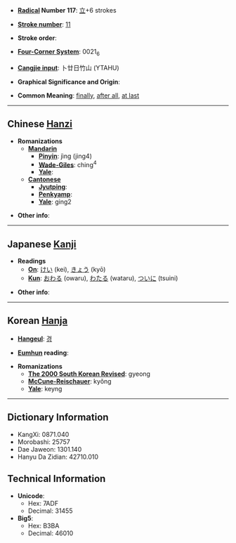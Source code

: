 * '''[[Wiktionary:Chinese radical index| Radical]] Number 117''': [[Wiktionary:Chinese radical index 立|立]]+6 strokes

* '''[[Wiktionary:Chinese total strokes index|Stroke number]]''': [[Wiktionary:Chinese total strokes index 11|11]]

* '''Stroke order''': 

* '''[[Wiktionary:Chinese four corner index|Four-Corner System]]''': 0021<sub>6</sub>

* '''[[Wiktionary:Chinese Cangjie index|Cangjie input]]''': 卜廿日竹山 (YTAHU)

* '''Graphical Significance and Origin''': 

* '''Common Meaning''': [[finally]], [[after all]], [[at last]]

----

== Chinese [[Hanzi]] ==

* '''Romanizations'''
** '''[[Mandarin]]'''
*** '''[[Pinyin]]''': jìng (jing4)
*** '''[[Wade-Giles]]''': ching<sup>4</sup>
*** '''[[Yale]]''': 
** '''[[Cantonese]]'''
*** '''[[Jyutping]]''':
*** '''[[Penkyamp]]''': 
*** '''[[Yale]]''': ging2

* '''Other info''': 

----

== Japanese [[Kanji]] ==

* '''Readings'''
** '''[[On]]''': [[けい]] (kei), [[きょう]] (kyō)
** '''[[Kun]]''': [[おわる]] (owaru), [[わたる]] (wataru), [[ついに]] (tsuini)

* '''Other info''':  

----

== Korean [[Hanja]] ==

* '''[[Hangeul]]''': [[경]]

* '''[[Eumhun]] reading''': 

* '''Romanizations'''
** '''[[The 2000 South Korean Revised Romanization|The 2000 South Korean Revised]]''': gyeong
** '''[[McCune-Reischauer]]''': kyŏng
** '''[[Yale]]''': keyng

----

== Dictionary Information ==

* KangXi: 0871.040
* Morobashi: 25757
* Dae Jaweon: 1301.140
* Hanyu Da Zidian: 42710.010

== Technical Information ==

* '''Unicode''':
** Hex: 7ADF
** Decimal: 31455
* '''Big5''':
** Hex: B3BA
** Decimal: 46010